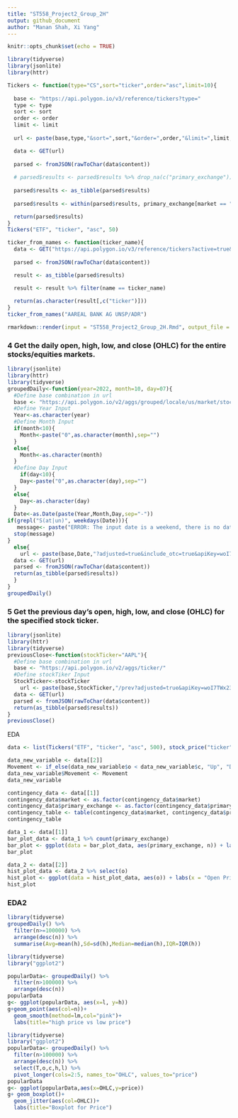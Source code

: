 ```yaml
---
title: "ST558_Project2_Group_2H"
output: github_document
author: "Manan Shah, Xi Yang"
---
```


```r
knitr::opts_chunk$set(echo = TRUE)
```

```r
library(tidyverse)
library(jsonlite)
library(httr)
```

```r
Tickers <- function(type="CS",sort="ticker",order="asc",limit=10){
  
  base <- "https://api.polygon.io/v3/reference/tickers?type="
  type <- type
  sort <- sort
  order <- order
  limit <- limit
  
  url <- paste(base,type,"&sort=",sort,"&order=",order,"&limit=",limit,"&apiKey=OSOTVVjvsUEE8FFAyyX0n3XnWMpFdZv7",sep="")

  data <- GET(url)
  
  parsed <- fromJSON(rawToChar(data$content))
  
  # parsed$results <- parsed$results %>% drop_na(c("primary_exchange"))
  
  parsed$results <- as_tibble(parsed$results)
  
  parsed$results <- within(parsed$results, primary_exchange[market == "otc"] <- "OTC")

  return(parsed$results)
}
Tickers("ETF", "ticker", "asc", 50)
```

```r
ticker_from_names <- function(ticker_name){
  data <- GET("https://api.polygon.io/v3/reference/tickers?active=true&sort=ticker&order=asc&apiKey=OSOTVVjvsUEE8FFAyyX0n3XnWMpFdZv7")
  
  parsed <- fromJSON(rawToChar(data$content))

  result <- as_tibble(parsed$results)

  result <- result %>% filter(name == ticker_name)
  
  return(as.character(result[,c("ticker")]))
}
ticker_from_names("AAREAL BANK AG UNSP/ADR")
```


```r
rmarkdown::render(input = "ST558_Project2_Group_2H.Rmd", output_file = "ST558_Group_2H.md")
```

### 4 Get the daily open, high, low, and close (OHLC) for the entire stocks/equities markets.
```r
library(jsonlite)
library(httr)
library(tidyverse)
groupedDaily<-function(year=2022, month=10, day=07){
  #Define base combination in url
  base <- "https://api.polygon.io/v2/aggs/grouped/locale/us/market/stocks/"
  #Define Year Input
  Year<-as.character(year)
  #Define Month Input
  if(month<10){
    Month<-paste("0",as.character(month),sep="")
  }
  else{
    Month<-as.character(month)
  }
  #Define Day Input
    if(day<10){
    Day<-paste("0",as.character(day),sep="")
  }
  else{
    Day<-as.character(day)
  }
  Date<-as.Date(paste(Year,Month,Day,sep="-"))
if(grepl("S(at|un)", weekdays(Date))){
   message<- paste("ERROR: The input date is a weekend, there is no data available")
  stop(message)
}
  else{
    url <- paste(base,Date,"?adjusted=true&include_otc=true&apiKey=woI7TWx23Hf4JkX9Rghf7tvlpaF3jVma",sep="")
  data <- GET(url)
  parsed <- fromJSON(rawToChar(data$content))
  return(as_tibble(parsed$results))
  }
}
groupedDaily()
```  
### 5 Get the previous day's open, high, low, and close (OHLC) for the specified stock ticker.
```r
library(jsonlite)
library(httr)
library(tidyverse)
previousClose<-function(stockTicker="AAPL"){
  #Define base combination in url
  base <- "https://api.polygon.io/v2/aggs/ticker/"
  #Define stockTiker Input
  StockTicker<-stockTicker
    url <- paste(base,StockTicker,"/prev?adjusted=true&apiKey=woI7TWx23Hf4JkX9Rghf7tvlpaF3jVma",sep="")
  data <- GET(url)
  parsed <- fromJSON(rawToChar(data$content))
  return(as_tibble(parsed$results))
}
previousClose()
``` 

EDA
```r
data <- list(Tickers("ETF", "ticker", "asc", 500), stock_price("ticker", "AAPL", "2021-07-22", "2022-07-22"))

data_new_variable <- data[[2]]
Movement <- if_else(data_new_variable$o < data_new_variable$c, "Up", "Down")
data_new_variable$Movement <- Movement
data_new_variable

contingency_data <- data[[1]]
contingency_data$market <- as.factor(contingency_data$market)
contingency_data$primary_exchange <- as.factor(contingency_data$primary_exchange)
contingency_table <- table(contingency_data$market, contingency_data$primary_exchange)
contingency_table

data_1 <- data[[1]]
bar_plot_data <- data_1 %>% count(primary_exchange)
bar_plot <- ggplot(data = bar_plot_data, aes(primary_exchange, n)) + labs(y = "Count of ETF") + geom_bar(stat = "identity", fill = "steelblue")
bar_plot

data_2 <- data[[2]]
hist_plot_data <- data_2 %>% select(o)
hist_plot <- ggplot(data = hist_plot_data, aes(o)) + labs(x = "Open Price", y = "Count") + geom_histogram(color="black", fill="grey")
hist_plot
```
### EDA2
```r
library(tidyverse)
groupedDaily() %>%
  filter(n>=100000) %>%
  arrange(desc(n)) %>% 
  summarise(Avg=mean(h),Sd=sd(h),Median=median(h),IQR=IQR(h))
```


```r
library(tidyverse)
library("ggplot2")

popularData<- groupedDaily() %>%
  filter(n>100000) %>%
  arrange(desc(n))
popularData
g<- ggplot(popularData, aes(x=l, y=h))
g+geom_point(aes(col=n))+
  geom_smooth(method=lm,col="pink")+
  labs(title="high price vs low price")
```



```r
library(tidyverse)
library("ggplot2")
popularData<- groupedDaily() %>%
  filter(n>100000) %>%
  arrange(desc(n)) %>%
  select(T,o,c,h,l) %>%
  pivot_longer(cols=2:5, names_to="OHLC", values_to="price")
popularData
g<- ggplot(popularData,aes(x=OHLC,y=price))
g+ geom_boxplot()+
  geom_jitter(aes(col=OHLC))+
  labs(title="Boxplot for Price")
```
